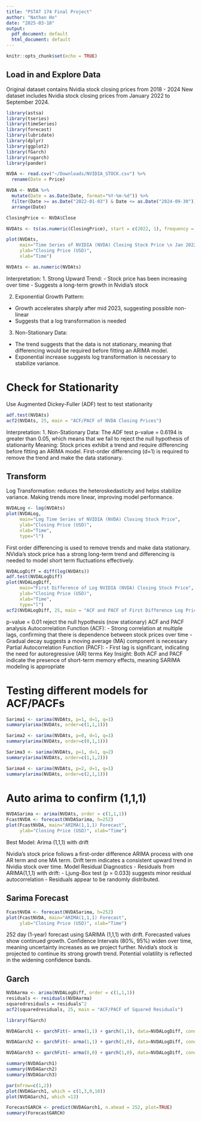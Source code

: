 ```yaml
---
title: "PSTAT 174 Final Project"
author: "Nathan Ho"
date: "2025-03-10"
output:
  pdf_document: default
  html_document: default
---
```


```r
knitr::opts_chunk$set(echo = TRUE)
```

## Load in and Explore Data
Original dataset contains Nvidia stock closing prices from 2018 - 2024
New dataset includes Nvidia stock closing prices from January 2022 to September 2024.
```r
library(astsa)
library(tseries)
library(timeSeries)
library(forecast)
library(lubridate)
library(dplyr)
library(ggplot2)
library(fGarch)
library(rugarch)
library(pander)

NVDA <- read.csv("~/Downloads/NVIDIA_STOCK.csv") %>%
  rename(Date = Price)

NVDA <- NVDA %>%
  mutate(Date = as.Date(Date, format="%Y-%m-%d")) %>%
  filter(Date >= as.Date("2022-01-03") & Date <= as.Date("2024-09-30")) %>%
  arrange(Date)

ClosingPrice <- NVDA$Close

NVDAts <- ts(as.numeric(ClosingPrice), start = c(2022, 1), frequency = 252)

plot(NVDAts, 
     main="Time Series of NVIDIA (NVDA) Closing Stock Price \n Jan 2022 - Sep 2024", 
     ylab="Closing Price (USD)", 
     xlab="Time")

NVDAts <- as.numeric(NVDAts)
```
Interpretation:
1. Strong Upward Trend:
- Stock price has been increasing over time
- Suggests a long-term growth in Nvidia's stock

2. Exponential Growth Pattern:
- Growth accelerates sharply after mid 2023, suggesting possible non-linear
- Suggests that a log transformation is needed

3. Non-Stationary Data:
- The trend suggests that the data is not stationary, meaning that differencing would be required before fitting an ARIMA model. 
- Exponential increase suggests log transformation is necessary to stabilize variance.

# Check for Stationarity
Use Augmented Dickey-Fuller (ADF) test to test stationarity
```r
adf.test(NVDAts)
acf2(NVDAts, 25, main = "ACF/PACF of NVDA Closing Prices")
```
Interpretation:
1. Non-Stationary Data: 
The ADF test p-value = 0.6194 is greater than 0.05, which means that we fail to reject the null hypothesis of stationarity
Meaning: Stock prices exhibit a trend and require differencing before fitting an ARIMA model.
First-order differencing (d=1) is required to remove the trend and make the data stationary.

## Transform
Log Transformation: reduces the heteroskedasticity and helps stabilize variance. Making trends more linear, improving model performance. 
```r
NVDALog <- log(NVDAts)
plot(NVDALog, 
     main="Log Time Series of NVIDIA (NVDA) Closing Stock Price", 
     ylab="Closing Price (USD)", 
     xlab="Time", 
     type="l")
```

First order differencing is used to remove trends and make data stationary. NVidia's stock price has a strong long-term trend and differencing is needed to model short term fluctuations effectively.
```r
NVDALogDiff = diff(log(NVDAts))
adf.test(NVDALogDiff)
plot(NVDALogDiff, 
     main="First Difference of Log NVIDIA (NVDA) Closing Stock Price", 
     ylab="Closing Price (USD)", 
     xlab="Time", 
     type="l")
acf2(NVDALogDiff, 25, main = "ACF and PACF of First Difference Log Price")
```
p-value = 0.01 reject the null hypothesis (now stationary)
ACF and PACF analysis
Autocorrelation Function (ACF):
- Strong correlation at multiple lags, confirming that there is dependence between stock prices over time
- Gradual decay suggests a moving average (MA) component is necessary
Partial Autocorrelation Function (PACF):
- First lag is significant, indicating the need for autoregressive (AR) terms
Key Insight: Both ACF and PACF indicate the presence of short-term memory effects, meaning SARIMA modeling is appropriate

# Testing different models for ACF/PACFs
```r
Sarima1 <- sarima(NVDAts, p=1, d=1, q=1)
summary(arima(NVDAts, order=c(1,1,1)))

Sarima2 <- sarima(NVDAts, p=0, d=1, q=1)
summary(arima(NVDAts, order=c(0,1,1)))

Sarima3 <- sarima(NVDAts, p=1, d=1, q=2)
summary(arima(NVDAts, order=c(1,1,2)))

Sarima4 <- sarima(NVDAts, p=2, d=1, q=1)
summary(arima(NVDAts, order=c(2,1,1)))
```

# Auto arima to confirm (1,1,1)
```r
NVDASarima <- arima(NVDAts, order = c(1,1,1))
FcastNVDA <- forecast(NVDASarima, h=252)
plot(FcastNVDA, main="ARIMA(1,1,1) Forecast", 
     ylab="Closing Price (USD)", xlab="Time")
```
Best Model: Arima (1,1,1) with drift

Nvidia's stock price follows a first-order difference ARIMA process with one AR term and one MA term.
Drift term indicates a consistent upward trend in Nvidia stock over time.
Model Residual Diagnostics
- Residuals from ARIMA(1,1,1) with drift:
- Ljung-Box test (p = 0.033) suggests minor residual autocorrelation
- Residuals appear to be randomly distributed.

## Sarima Forecast
```r
FcastNVDA <- forecast(NVDASarima, h=252)
plot(FcastNVDA, main="ARIMA(1,1,1) Forecast", 
     ylab="Closing Price (USD)", xlab="Time")
```
252 day (1-year) forecast using SARIMA (1,1,1) with drift.
Forecasted values show continued growth.
Confidence Intervals (80%, 95%) widen over time, meaning uncertainty increases as we project further.
Nvidia's stock is projected to continue its strong growth trend.
Potential volatility is reflected in the widening confidence bands.

## Garch
```r
NVDAarma <- arima(NVDALogDiff, order = c(1,1,1))
residuals <- residuals(NVDAarma)
squaredresiduals = residuals^2
acf2(squaredresiduals, 25, main = "ACF/PACF of Squared Residuals")
```

```r
library(fGarch)

NVDAGarch1 <- garchFit(~ arma(1,1) + garch(1,1), data=NVDALogDiff, cond.dist="std")

NVDAGarch2 <- garchFit(~ arma(1,1) + garch(1,0), data=NVDALogDiff, cond.dist="std")

NVDAGarch3 <- garchFit(~ arma(0,0) + garch(1,0), data=NVDALogDiff, cond.dist="std")

summary(NVDAGarch1)
summary(NVDAGarch2)
summary(NVDAGarch3)
```

```r
par(mfrow=c(1,2))
plot(NVDAGarch1, which = c(1,3,9,10))
plot(NVDAGarch1, which =13)
```

```r
ForecastGARCH <- predict(NVDAGarch1, n.ahead = 252, plot=TRUE)
summary(ForecastGARCH)
```

